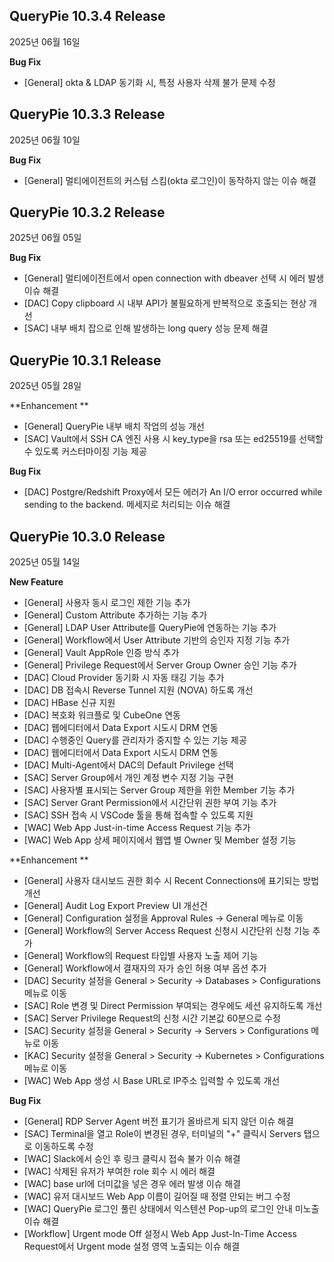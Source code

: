 ## QueryPie 10.3.4 Release

2025년 06월 16일


**Bug Fix**

* [General] okta & LDAP 동기화 시, 특정 사용자 삭제 불가 문제 수정


## QueryPie 10.3.3 Release

2025년 06월 10일


**Bug Fix**

* [General] 멀티에이전트의 커스텀 스킴(okta 로그인)이 동작하지 않는 이슈 해결


## QueryPie 10.3.2 Release

2025년 06월 05일


**Bug Fix**

* [General] 멀티에이전트에서 open connection with dbeaver 선택 시 에러 발생 이슈 해결
* [DAC] Copy clipboard 시 내부 API가 불필요하게 반복적으로 호출되는 현상 개선
* [SAC] 내부 배치 잡으로 인해 발생하는 long query 성능 문제 해결


## QueryPie 10.3.1 Release

2025년 05월 28일


**Enhancement **

* [General] QueryPie 내부 배치 작업의 성능 개선
* [SAC] Vault에서 SSH CA 엔진 사용 시 key_type을 rsa 또는 ed25519를 선택할 수 있도록 커스터마이징 기능 제공


**Bug Fix**

* [DAC] Postgre/Redshift Proxy에서 모든 에러가 An I/O error occurred while sending to the backend. 메세지로 처리되는 이슈 해결


## QueryPie 10.3.0 Release

2025년 05월 14일


**New Feature**

* [General] 사용자 동시 로그인 제한 기능 추가
* [General] Custom Attribute 추가하는 기능 추가
* [General] LDAP User Attribute를 QueryPie에 연동하는 기능 추가 
* [General] Workflow에서 User Attribute 기반의 승인자 지정 기능 추가
* [General] Vault AppRole 인증 방식 추가
* [General] Privilege Request에서 Server Group Owner 승인 기능 추가
* [DAC] Cloud Provider 동기화 시 자동 태깅 기능 추가
* [DAC] DB 접속시 Reverse Tunnel 지원 (NOVA) 하도록 개선 
* [DAC] HBase 신규 지원 
* [DAC] 복호화 워크플로 및 CubeOne 연동 
* [DAC] 웹에디터에서 Data Export 시도시 DRM 연동 
* [DAC] 수행중인 Query를 관리자가 중지할 수 있는 기능 제공 
* [DAC] 웹에디터에서 Data Export 시도시 DRM 연동 
* [DAC] Multi-Agent에서 DAC의 Default Privilege 선택
* [SAC] Server Group에서 개인 계정 변수 지정 기능 구현
* [SAC] 사용자별 표시되는 Server Group 제한을 위한 Member 기능 추가
* [SAC] Server Grant Permission에서 시간단위 권한 부여 기능 추가
* [SAC] SSH 접속 시 VSCode 툴을 통해 접속할 수 있도록 지원
* [WAC] Web App Just-in-time Access Request 기능 추가
* [WAC] Web App 상세 페이지에서 웹앱 별 Owner 및 Member 설정 기능


**Enhancement **

* [General] 사용자 대시보드 권한 회수 시 Recent Connections에 표기되는 방법 개선
* [General] Audit Log Export Preview UI 개선건
* [General] Configuration 설정을 Approval Rules -&gt; General 메뉴로 이동
* [General] Workflow의 Server Access Request 신청시 시간단위 신청 기능 추가
* [General] Workflow의 Request 타입별 사용자 노출 제어 기능
* [General] Workflow에서 결재자의 자가 승인 허용 여부 옵션 추가
* [DAC] Security 설정을 General &gt; Security -&gt; Databases &gt; Configurations 메뉴로 이동
* [SAC] Role 변경 및 Direct Permission 부여되는 경우에도 세션 유지하도록 개선
* [SAC] Server Privilege Request의 신청 시간 기본값 60분으로 수정
* [SAC] Security 설정을 General &gt; Security -&gt; Servers &gt; Configurations 메뉴로 이동
* [KAC] Security 설정을 General &gt; Security -&gt; Kubernetes &gt; Configurations 메뉴로 이동
* [WAC] Web App 생성 시 Base URL로 IP주소 입력할 수 있도록 개선


**Bug Fix**

* [General] RDP Server Agent 버전 표기가 올바르게 되지 않던 이슈 해결
* [SAC] Terminal을 열고 Role이 변경된 경우, 터미널의 "+" 클릭시 Servers 탭으로 이동하도록 수정
* [WAC] Slack에서 승인 후 링크 클릭시 접속 불가 이슈 해결
* [WAC] 삭제된 유저가 부여한 role 회수 시 에러 해결
* [WAC] base url에 더미값을 넣은 경우 에러 발생 이슈 해결
* [WAC] 유저 대시보드 Web App 이름이 길어질 때 정렬 안되는 버그 수정
* [WAC] QueryPie 로그인 풀린 상태에서 익스텐션 Pop-up의 로그인 안내 미노출 이슈 해결
* [Workflow] Urgent mode Off 설정시 Web App Just-In-Time Access Request에서 Urgent mode 설정 영역 노출되는 이슈 해결
